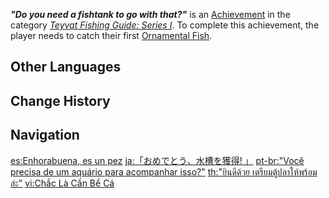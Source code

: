 {{Achievement Infobox
|id           = 81132
|order id     = 1124
|category     = Teyvat Fishing Guide: Series I
|description  = Catch your first [[Ornamental Fish]].
|requirements = 
|primogems    = 10
|tracking     = 
|topic        = Fishing
}}
'''''"Do you need a fishtank to go with that?"''''' is an [[Achievement]] in the category ''[[Teyvat Fishing Guide: Series I]]''. To complete this achievement, the player needs to catch their first [[Ornamental Fish]].
<!--
==Trivia==

==Video Guides==
{{EVT
|video1   = 
|caption1 = 
}}
-->
==Other Languages==
{{Other Languages
|en      = "Do you need a fishtank to go with that?"
|zhs     = 「恭喜这位，喜提鱼缸」
|zhs_rm  = "Gōngxǐ zhè wèi, xǐtí yúgāng"
|zhs_tl  = "Congratulations to this individual for the exciting receiving of a fishtank"
|zht     = 「恭喜這位，榮獲魚缸」
|zht_rm  = "Gōngxǐ zhè wèi, rónghuò yúgāng"
|zht_tl  = "Congratulations to this individual for the honor of receiving a fishtank"
|ja      = 「おめでとう、水槽を獲得！」
|ja_rm   = "Omedetou, suisou wo kakutoku!"
|ja_tl   = "Congratulations, won a fishtank!"
|ja_note = The literal translation here is a fragment, but you can imply the subject is "you."
|ko      = 「물고기를 획득하신 것을 축하드려요」
|ko_rm   = "Mulgogi-reul hoektteukhasin geoseul chukadeuryeoyo"
|ko_tl   = "Congratulations on getting the fish"
|es      = Enhorabuena, es un pez
|es_tl   = Congratulations, it's a fish
|fr      = «&nbsp;Et vous prendrez un aquarium avec tout ça ?&nbsp;»
|fr_tl   = "And will you take a fishtank along with all of this?"
|ru      = Ура, вот вам аквариум
|ru_tl   = Hooray, Aquarium For You
|th      = "ยินดีด้วย เตรียมตู้ปลาให้พร้อมล่ะ"
|th_rm   = "Yindi duay, triam tupla hai phrom la"
|th_tl   = "Congratulations, but prepare a fishtank"
|vi      = Chắc Là Cần Bể Cá
|vi_tl   = Probably Need A Fishtank
|de      = „Vielleicht brauchst du dafür noch ein Aquarium?“
|de_tl   = "Maybe you need a fishtank for that?"
|id      = Selamat, Bersiaplah Membeli Akuarium
|id_tl   = Congratulations, Prepare to Buy an Aquarium
|pt      = "Você precisa de um aquário para acompanhar isso?"
|pt_tl   = "Do you need a fishtank to go with that?"
|tr      = "Akvaryum da ister misin?"
|tr_tl   = "Do you want fishtank too?"
|it      = Hai bisogno di un acquario?
|it_tl   = Do You Need a Fishtank?
}}

==Change History ==
{{Change History|2.1}}
<!--
==References==
{{Reflist}}
-->
==Navigation==
{{Achievement Navbox|Teyvat Fishing Guide: Series I}}

[[es:Enhorabuena, es un pez]]
[[ja:「おめでとう、水槽を獲得! 」]]
[[pt-br:"Você precisa de um aquário para acompanhar isso?"]]
[[th:"ยินดีด้วย เตรียมตู้ปลาให้พร้อมล่ะ"]]
[[vi:Chắc Là Cần Bể Cá]]